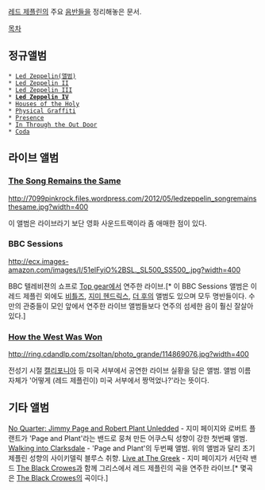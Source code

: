 
[[레드 제플린]]의 주요 [[음반]]들을 정리해놓은 문서.

[[목차]]

== 정규앨범 ==
 * [[Led Zeppelin(앨범)]] 
 * [[Led Zeppelin II]] 
 * [[Led Zeppelin III]]
 * '''[[Led Zeppelin IV]]''' 
 * [[Houses of the Holy]]
 * [[Physical Graffiti]] 
 * [[Presence]]
 * [[In Through the Out Door]]
 * [[Coda]]

== 라이브 앨범 ==
=== [[The Song Remains the Same]] ===
http://7099pinkrock.files.wordpress.com/2012/05/ledzeppelin_songremainsthesame.jpg?width=400

이 앨범은 라이브라기 보단 영화 사운드트랙이라 좀 애매한 점이 있다. 

=== BBC Sessions ===
http://ecx.images-amazon.com/images/I/51elFyiO%2BSL._SL500_SS500_.jpg?width=400

BBC 텔레비젼의 쇼프로 [[Top gear]]에서 연주한 라이브.[* 이 BBC Sessions 앨범은 이 레드 제플린 외에도 [[비틀즈]], [[지미 헨드릭스]], [[더 후]]의 앨범도 있으며 모두 명반들이다. 수만의 관중들이 모인 앞에서 연주한 라이브 앨범들보다 연주의 섬세한 음이 훨신 잘살아있다.]

=== [[How the West Was Won]] ===
http://ring.cdandlp.com/zsoltan/photo_grande/114869076.jpg?width=400

전성기 시절 [[캘리포니아]] 등 미국 서부에서 공연한 라이브 실황을 담은 앨범. 앨범 이름 자체가 '어떻게 (레드 제플린이) 미국 서부에서 짱먹었나?'라는 뜻이다. 

== 기타 앨범 ==
[[No Quarter: Jimmy Page and Robert Plant Unledded]] - 지미 페이지와 로버트 플랜트가 'Page and Plant'라는 밴드로 뭉쳐 만든 어쿠스틱 성향이 강한 첫번째 앨범.
[[Walking into Clarksdale]] - 'Page and Plant'의 두번째 앨범. 위의 앨범과 달리 초기 제플린 성향의 사이키델릭 블루스 취향.
[[Live at The Greek]] - 지미 페이지가 서던락 밴드 [[The Black Crowes]]과 함께 그리스에서 레드 제플린의 곡을 연주한 라이브.[* 몇곡은 [[The Black Crowes]]의 곡이다.]
